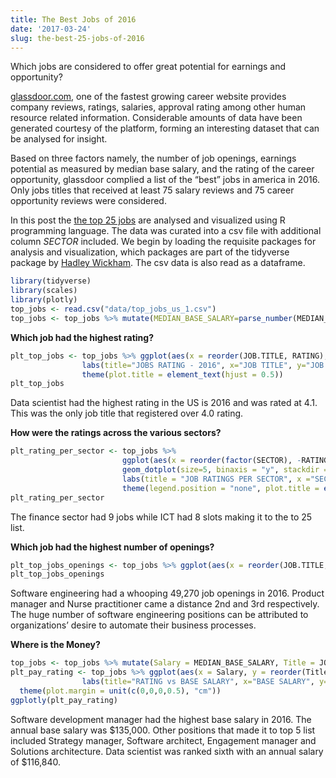 ```yaml
---
title: The Best Jobs of 2016 
date: '2017-03-24'
slug: the-best-25-jobs-of-2016
---
```


Which jobs are considered to offer great potential for earnings and opportunity?

[glassdoor.com](https://www.glassdoor.com), one of the fastest growing career website provides company reviews, ratings, salaries, approval rating among other human resource related information.  Considerable amounts of data have been generated courtesy of the platform, forming an interesting dataset that can be analysed for insight. 

Based on three factors namely, the number of job openings, earnings potential as measured by median base salary, and the rating of the career opportunity, glassdoor complied a list of the "best" jobs in america in 2016. Only jobs titles that received at least 75 salary reviews and 75 career opportunity reviews were considered. 

In this post the [the top 25 jobs](https://www.glassdoor.com/List/Best-Jobs-in-America-2016-LST_KQ0,25.htm) are analysed and visualized using R programming language. The data was curated into a csv file with additional column *SECTOR* included. We begin by loading the requisite packages for analysis and visualization, which packages are part of the tidyverse package by [Hadley Wickham](http://hadley.nz/). The csv data is also read as a dataframe.  


```r
library(tidyverse)
library(scales)
library(plotly)
top_jobs <- read.csv("data/top_jobs_us_1.csv")
top_jobs <- top_jobs %>% mutate(MEDIAN_BASE_SALARY=parse_number(MEDIAN_BASE_SALARY)) %>% mutate(OPENINGS=parse_number(OPENINGS))
```

**Which job had the highest rating?**

```r
plt_top_jobs <- top_jobs %>% ggplot(aes(x = reorder(JOB.TITLE, RATING), y =RATING, fill=SECTOR)) + geom_bar(stat = "identity") +                   coord_flip() + 
                labs(title="JOBS RATING - 2016", x="JOB TITLE", y="JOB RATING") + 
                theme(plot.title = element_text(hjust = 0.5))
plt_top_jobs
```
Data scientist had the highest rating in the US is 2016 and was rated at 4.1. This was the only job title that registered over 4.0 rating.

**How were the ratings across the various sectors?**

```r
plt_rating_per_sector <- top_jobs %>% 
                         ggplot(aes(x = reorder(factor(SECTOR), -RATING), fill = factor(SECTOR), y = RATING, group_by(SECTOR))) + 
                         geom_dotplot(size=5, binaxis = "y", stackdir = "center", color = "gold", dotsize = 1.5) +
                         labs(title = "JOB RATINGS PER SECTOR", x ="SECTOR") +
                         theme(legend.position = "none", plot.title = element_text(hjust = 0.5))
plt_rating_per_sector
```
The finance sector had 9 jobs while ICT had 8 slots making it to the to 25 list.

**Which job had the highest number of openings?**

```r
plt_top_jobs_openings <- top_jobs %>% ggplot(aes(x = reorder(JOB.TITLE, -OPENINGS), y =OPENINGS, fill=SECTOR)) + geom_bar(stat = "identity") + theme(axis.text.x = element_text(angle = 90, hjust = 1), plot.title = element_text(hjust = 0.5)) + labs(title="  NUMBER OF JOB OPENINGS", x="JOB TITLE")
plt_top_jobs_openings
```

Software engineering had a whooping 49,270 job openings in 2016. Product manager and Nurse practitioner came a distance 2nd and 3rd respectively. The huge number of software engineering positions can be attributed to organizations' desire to automate their business processes. 

**Where is the Money?**

```r
top_jobs <- top_jobs %>% mutate(Salary = MEDIAN_BASE_SALARY, Title = JOB.TITLE, Sector = SECTOR) %>% arrange(desc(Salary))
plt_pay_rating <- top_jobs %>% ggplot(aes(x = Salary, y = reorder(Title, Salary), color=Sector)) + geom_point(aes(size=Salary)) +
                labs(title="RATING vs BASE SALARY", x="BASE SALARY", y="JOB TITLE") + scale_x_continuous(labels = dollar, breaks = seq(0,200000, by=10000)) + theme(axis.text.x = element_text(angle = 90, hjust = 1), legend.position = 'none', plot.title = element_text(hjust = 0.5)) +
  theme(plot.margin = unit(c(0,0,0,0.5), "cm"))
ggplotly(plt_pay_rating)
```

Software development manager had the highest base salary in 2016. The annual base salary was $135,000. Other positions that made it to top 5 list included Strategy manager, Software architect, Engagement manager and Solutions architecture. 
Data scientist was ranked sixth with an annual salary of $116,840.




